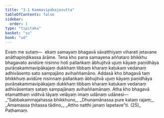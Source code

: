 ```yaml
---
title: "3.1 Kammavipākajasutta"
tableOfContents: false
sidebar:
  order: 1
type: "tipitaka"
basket: "su"
book: "ud"
---
```



<DynamicBreadcrumb />

<Division number="21" book="ud">

<Paragraph number="153" book="ud">
Evaṃ me sutaṃ—  ekaṃ samayaṃ bhagavā sāvatthiyaṃ viharati jetavane anāthapiṇḍikassa ārāme. Tena kho pana samayena aññataro bhikkhu bhagavato avidūre nisinno hoti pallaṅkaṃ ābhujitvā ujuṃ kāyaṃ paṇidhāya purāṇakammavipākajaṃ dukkhaṃ tibbaṃ kharaṃ kaṭukaṃ vedanaṃ adhivāsento sato sampajāno avihaññamāno.
</Paragraph>

<Paragraph number="154" book="ud">
Addasā kho bhagavā taṃ bhikkhuṃ avidūre nisinnaṃ pallaṅkaṃ ābhujitvā ujuṃ kāyaṃ paṇidhāya purāṇakammavipākajaṃ dukkhaṃ tibbaṃ kharaṃ kaṭukaṃ vedanaṃ adhivāsentaṃ sataṃ sampajānaṃ avihaññamānaṃ.
</Paragraph>

<Paragraph number="155" book="ud">
Atha kho bhagavā etamatthaṃ viditvā tāyaṃ velāyaṃ imaṃ udānaṃ udānesi—
</Paragraph>

<Paragraph number="156" type="verses" book="ud">
_“Sabbakammajahassa bhikkhuno,_  
_Dhunamānassa pure kataṃ rajaṃ;_  
_Amamassa ṭhitassa tādino,_  
_Attho natthi janaṃ lapetave”ti. (25)_  


</Paragraph>
</Division>

<Paragraph number="157" type="center" book="ud">
Paṭhamaṃ.
</Paragraph>